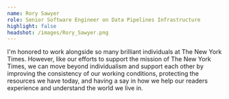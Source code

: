 ```yaml
---
name: Rory Sawyer
role: Senior Software Engineer on Data Pipelines Infrastructure
highlight: false
headshot: /images/Rory_Sawyer.png
---
```

I'm honored to work alongside so many brilliant individuals at The New York Times. However, like our efforts to support the mission of The New York Times, we can move beyond individualism and support each other by improving the consistency of our working conditions, protecting the resources we have today, and having a say in how we help our readers experience and understand the world we live in.
